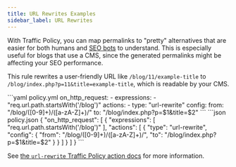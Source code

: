 ```yaml
---
title: URL Rewrites Examples
sidebar_label: URL Rewrites
---
```




With Traffic Policy, you can map permalinks to "pretty" alternatives that are easier for both humans and [SEO bots](https://developers.google.com/search/docs/crawling-indexing/googlebot) to understand. This is especially useful for blogs that use a CMS, since the generated permalinks might be affecting your SEO performance.

This rule rewrites a user-friendly URL like
`/blog/11/example-title` to `/blog/index.php?p=11&title=example-title`, which is readable by your CMS.

<CodeGroup>
```yaml policy.yml
on_http_request:
  - expressions:
    - "req.url.path.startsWith('/blog')"
    actions:
    - type: "url-rewrite"
    config:
    from: "/blog/([0-9]+)/([a-zA-Z]+)/"
    to: "/blog/index.php?p=$1&title=$2"
```
```json policy.json
{
  "on_http_request": [
    {
      "expressions": [
        "req.url.path.startsWith('/blog')"
      ],
      "actions": [
        {
          "type": "url-rewrite",
          "config": {
            "from": "/blog/([0-9]+)/([a-zA-Z]+)/",
            "to": "/blog/index.php?p=$1&title=$2"
          }
        }
      ]
    }
  ]
}
```
</CodeGroup>

See [the `url-rewrite` Traffic Policy action docs](/traffic-policy/actions/url-rewrite/) for more information.
